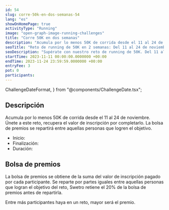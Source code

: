 ```yaml
---
id: 54
slug: corre-50k-en-dos-semanas-54
lang: "es"
showOnHomePage: true
activityType: "Running"
image: "open-graph-image-running-challenges"
title: "Corre 50K en dos semanas"
description: "Acumula por lo menos 50K de corrida desde el 11 al 24 de noviembre. Únete a este reto, recupera el valor de inscripción por completarlo. La bolsa de premios se repartirá entre aquellas personas que logren el objetivo."
seoTitle: "Reto de running de 50K en 2 semanas: Del 11 al 24 de noviembre"
seoDescription: "Supérate con nuestro reto de running de 50K. Del 11 al 24 de noviembre, corredores intermedios y avanzados de cualquier ciudad. ¡Regístrate ahora!"
startTime: 2023-11-11 00:00:00.0000000 +00:00
endTime: 2023-11-24 23:59:59.0000000 +00:00
entryFee: 3
pot: 0
participants:
---
```


  ChallengeDateFormat,
} from "@components/ChallengeDate.tsx";

## Descripción

Acumula por lo menos 50K de corrida desde el 11 al 24 de noviembre. Únete a este reto, recupera el valor de inscripción por completarlo. La bolsa de premios se repartirá entre aquellas personas que logren el objetivo.

- Inicio: <ChallengeDate date={frontmatter.startTime} lang={frontmatter.lang} dateFormat={ChallengeDateFormat.Long} client:load />
- Finalización: <ChallengeDate date={frontmatter.endTime} lang={frontmatter.lang} dateFormat={ChallengeDateFormat.Long} client:load />
- Duración: <ChallengeDuration startTime={frontmatter.startTime} endTime={frontmatter.endTime} lang={frontmatter.lang} client:load />

## Bolsa de premios

La bolsa de premios se obtiene de la suma del valor de inscripción pagado por cada participante. Se reparte por partes iguales entre aquellas personas que logran el objetivo del reto, Swetro retiene el 20% de la bolsa de premios antes de repartirla.

Entre más participantes haya en un reto, mayor será el premio.
